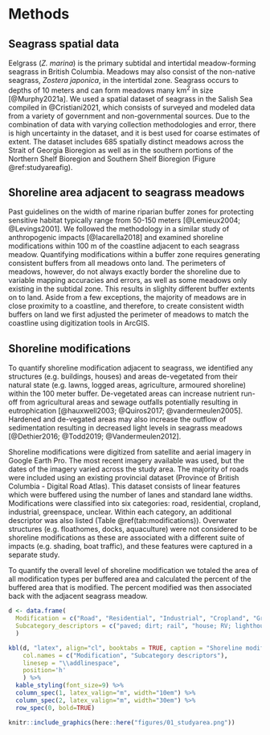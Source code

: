 # Methods

## Seagrass spatial data

Eelgrass (*Z. marina*) is the primary subtidal and intertidal meadow-forming seagrass in British Columbia. Meadows may also consist of the non-native seagrass, *Zostera japonica*, in the intertidal zone. Seagrass occurs to depths of 10 meters and can form meadows many km^2^ in size [@Murphy2021a]. We used a spatial dataset of seagrass in the Salish Sea compiled in @Cristiani2021, which consists of surveyed and modeled data from a variety of government and non-governmental sources. Due to the combination of data with varying collection methodologies and error, there is high uncertainty in the dataset, and it is best used for coarse estimates of extent. The dataset includes 685 spatially distinct meadows across the Strait of Georgia Bioregion as well as in the southern portions of the Northern Shelf Bioregion and Southern Shelf Bioregion (Figure \@ref:studyareafig).

## Shoreline area adjacent to seagrass meadows

Past guidelines on the width of marine riparian buffer zones for protecting sensitive habitat typically range from 50-150 meters [@Lemieux2004; @Levings2001]. We followed the methodology in a similar study of anthropogenic impacts [@Iacarella2018] and examined shoreline modifications within 100 m of the coastline adjacent to each seagrass meadow. Quantifying modifications within a buffer zone requires generating consistent buffers from all meadows onto land. The perimeters of meadows, however, do not always exactly border the shoreline due to variable mapping accuracies and errors, as well as some meadows only existing in the subtidal zone. This results in slighlty different buffer extents on to land. Aside from a few exceptions, the majority of meadows are in close proximity to a coastline, and therefore, to create consistent width buffers on land we first adjusted the perimeter of meadows to match the coastline using digitization tools in ArcGIS.


## Shoreline modifications

To quantify shoreline modification adjacent to seagrass, we identified any structures (e.g. buildings, houses) and areas de-vegetated from their natural state (e.g. lawns, logged areas, agriculture, armoured shoreline) within the 100 meter buffer. De-vegetated areas can increase nutrient run-off from agricultural areas and sewage outfalls potentially resulting in eutrophication [@hauxwell2003; @Quiros2017; @vandermeulen2005]. Hardened and de-vegated areas may also increase the outflow of sedimentation resulting in decreased light levels in seagrass meadows [@Dethier2016; @Todd2019; @Vandermeulen2012].

Shoreline modifications were digitized from satellite and aerial imagery in Google Earth Pro. The most recent imagery available was used, but the dates of the imagery varied across the study area. The majority of roads were included using an existing provincial dataset (Province of British Columbia - Digital Road Atlas). This dataset consists of linear features which were buffered using the number of lanes and standard lane widths. Modifications were classified into six categories: road, residential, cropland, industrial, greenspace, unclear. Within each category, an additional descriptor was also listed (Table \@ref(tab:modifications)). Overwater structures (e.g. floathomes, docks, aquaculture) were not considered to be shoreline modifications as these are associated with a different suite of impacts (e.g. shading, boat traffic), and these features were captured in a separate study.

To quantify the overall level of shoreline modification we totaled the area of all modification types per buffered area and calculated the percent of the buffered area that is modified. The percent modified was then associated back with the adjacent seagrass meadow. 

```r
d <- data.frame(
  Modification = c("Road", "Residential", "Industrial", "Cropland", "Greenspace", "Unclear"),
  Subcategory_descriptors = c("paved; dirt; rail", "house; RV; lighthouse", "logging; airport; general development; parking; storage; marina; church; electrical; ferry; hospital; train yard; shipping", "crop; fishfarm", "cleared; campground; golf; park; recreation", "unclear") 
  )

kbl(d, "latex", align="cl", booktabs = TRUE, caption = "Shoreline modification classifications and descriptors",
    col.names = c("Modification", "Subcategory descriptors"),
    linesep = "\\addlinespace",
    position='h'
    ) %>%
  kable_styling(font_size=9) %>%
  column_spec(1, latex_valign="m", width="10em") %>%
  column_spec(2, latex_valign="m", width="30em") %>%
  row_spec(0, bold=TRUE)
```


```r
knitr::include_graphics(here::here("figures/01_studyarea.png"))
```
